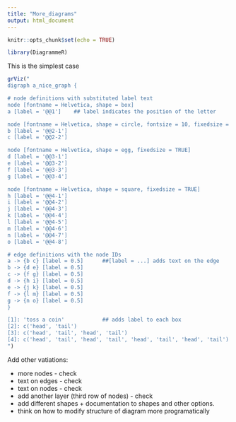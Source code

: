 ```yaml
---
title: "More_diagrams"
output: html_document
---
```


```r
knitr::opts_chunk$set(echo = TRUE)
```

```r
library(DiagrammeR)
```

This is the simplest case

```r
grViz("
digraph a_nice_graph {

# node definitions with substituted label text
node [fontname = Helvetica, shape = box]
a [label = '@@1']    ## label indicates the position of the letter

node [fontname = Helvetica, shape = circle, fontsize = 10, fixedsize = TRUE]
b [label = '@@2-1']
c [label = '@@2-2']

node [fontname = Helvetica, shape = egg, fixedsize = TRUE]
d [label = '@@3-1']
e [label = '@@3-2']
f [label = '@@3-3']
g [label = '@@3-4']

node [fontname = Helvetica, shape = square, fixedsize = TRUE]
h [label = '@@4-1']
i [label = '@@4-2']
j [label = '@@4-3']
k [label = '@@4-4']
l [label = '@@4-5']
m [label = '@@4-6']
n [label = '@@4-7']
o [label = '@@4-8']

# edge definitions with the node IDs
a -> {b c} [label = 0.5]      ##[label = ...] adds text on the edge
b -> {d e} [label = 0.5]  
c -> {f g} [label = 0.5]
d -> {h i} [label = 0.5]
e -> {j k} [label = 0.5]
f -> {l m} [label = 0.5]
g -> {n o} [label = 0.5]
}

[1]: 'toss a coin'            ## adds label to each box
[2]: c('head', 'tail')
[3]: c('head', 'tail', 'head', 'tail')
[4]: c('head', 'tail', 'head', 'tail', 'head', 'tail', 'head', 'tail')
")
```


Add other vatiations: 

- more nodes - check
- text on edges - check
- text on nodes - check
- add another layer (third row of nodes) - check
- add different shapes + documentation to shapes and other options. 
- think on how to modify structure of diagram more programatically
